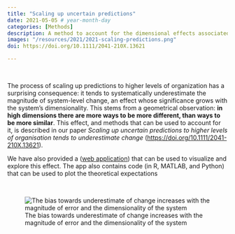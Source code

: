 ```yaml
---
title: "Scaling up uncertain predictions"
date: 2021-05-05 # year-month-day
categories: [Methods]
description: A method to account for the dimensional effects associated with scaling up uncertain predictions.
images: "/resources/2021/2021-scaling-predictions.png"
doi: https://doi.org/10.1111/2041-210X.13621

---
```


<br>

The process of scaling up predictions to higher levels of organization has a surprising consequence: it tends to systematically underestimate the magnitude of system-level change, an effect whose significance grows with the system's dimensionality. This stems from a geometrical observation: **in high dimensions there are more ways to be more different, than ways to be more similar**. This effect, and methods that can be used to account for it, is described in our paper *Scaling up uncertain predictions to higher levels of organisation tends to underestimate change* ([https://doi.org/10.1111/2041-210X.13621](https://doi.org/10.1111/2041-210X.13621)).

We have also provided a ([web application](https://jamesaorr.shinyapps.io/scaling-up-predictions/)) that can be used to visualize and explore this effect. The app also contains code (in R, MATLAB, and Python) that can be used to plot the theoretical expectations

<br>

![The bias towards underestimate of change increases with the magnitude of error and the dimensionality of the system](/resources/2021/2021-scaling-predictions.png)
